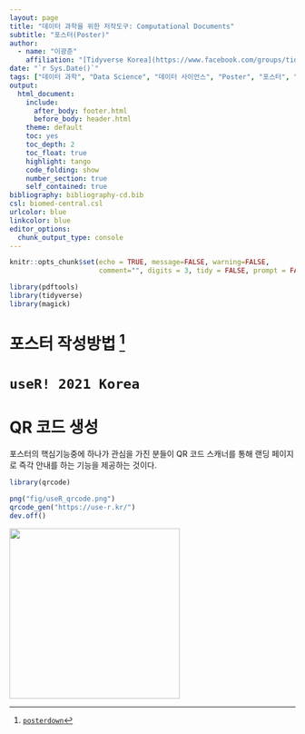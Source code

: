 ```yaml
---
layout: page
title: "데이터 과학을 위한 저작도구: Computational Documents"
subtitle: "포스터(Poster)"
author:
  - name: "이광춘"
    affiliation: "[Tidyverse Korea](https://www.facebook.com/groups/tidyverse/)"
date: "`r Sys.Date()`"
tags: ["데이터 과학", "Data Science", "데이터 사이언스", "Poster", "포스터", "useR! 2021 Korea"]
output:
  html_document: 
    include:
      after_body: footer.html
      before_body: header.html
    theme: default
    toc: yes
    toc_depth: 2
    toc_float: true
    highlight: tango
    code_folding: show
    number_section: true
    self_contained: true
bibliography: bibliography-cd.bib
csl: biomed-central.csl
urlcolor: blue
linkcolor: blue
editor_options: 
  chunk_output_type: console
---
```


```r
knitr::opts_chunk$set(echo = TRUE, message=FALSE, warning=FALSE,
                      comment="", digits = 3, tidy = FALSE, prompt = FALSE, fig.align = 'center')

library(pdftools)
library(tidyverse)
library(magick)

```


# 포스터 작성방법 [^posterdown] {#poster-howto}

[^posterdown]: [`posterdown`](https://github.com/brentthorne/posterdown/)



# `useR! 2021 Korea` {#useR-poster}

# QR 코드 생성 {#qr-code-generator}

포스터의 핵심기능중에 하나가 관심을 가진 분들이 QR 코드 스캐너를 통해 랜딩 페이지로 즉각 안내를 하는 기능을 제공하는 것이다.

```r
library(qrcode)

png("fig/useR_qrcode.png")
qrcode_gen("https://use-r.kr/")
dev.off()
```


![](fig/useR_qrcode.png){width=300px}






